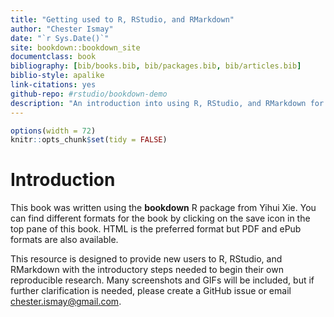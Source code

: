 ```yaml
--- 
title: "Getting used to R, RStudio, and RMarkdown"
author: "Chester Ismay"
date: "`r Sys.Date()`"
site: bookdown::bookdown_site
documentclass: book
bibliography: [bib/books.bib, bib/packages.bib, bib/articles.bib]
biblio-style: apalike
link-citations: yes
github-repo: #rstudio/bookdown-demo
description: "An introduction into using R, RStudio, and RMarkdown for new users"
---
```


```r
options(width = 72)
knitr::opts_chunk$set(tidy = FALSE)
```

# Introduction {#intro}

This book was written using the **bookdown** R package from Yihui Xie.  You can find different formats for the book by clicking on the save icon in the top pane of this book.  HTML is the preferred format but PDF and ePub formats are also available.

This resource is designed to provide new users to R, RStudio, and RMarkdown with the introductory steps needed to begin their own reproducible research.  Many screenshots and GIFs will be included, but if further clarification is needed, please create a GitHub issue or email <chester.ismay@gmail.com>.